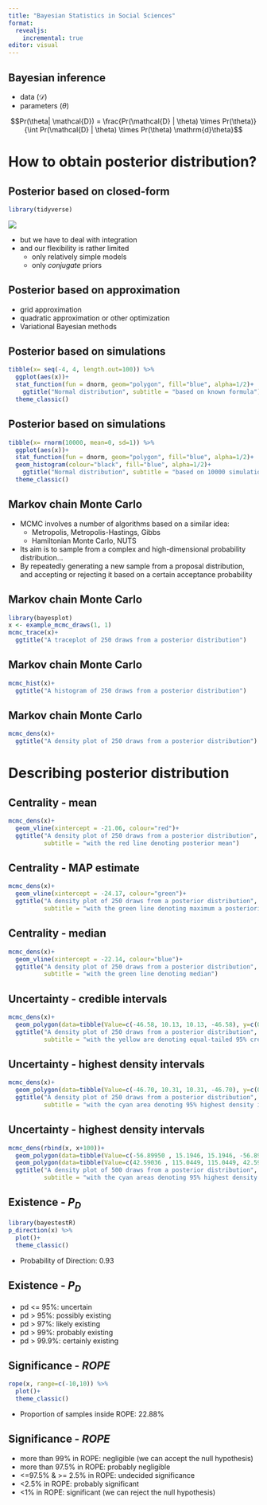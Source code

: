 ```yaml
---
title: "Bayesian Statistics in Social Sciences"
format:
  revealjs:
    incremental: true
editor: visual
---
```


## Bayesian inference

-   data ($\mathcal{D}$)
-   parameters ($\theta$)

::: {.absolute top="40%" left="15%"}
$$Pr(\theta| \mathcal{D}) = \frac{Pr(\mathcal{D} | \theta) \times Pr(\theta)}{\int Pr(\mathcal{D} | \theta) \times Pr(\theta) \mathrm{d}\theta}$$
:::

# How to obtain posterior distribution?

## Posterior based on closed-form 

```r
library(tidyverse)
```

![](figures/integration_example.png)

- but we have to deal with integration
- and our flexibility is rather limited
  - only relatively simple models
  - only *conjugate* priors

## Posterior based on approximation

-  grid approximation
-  quadratic approximation or other optimization
-  Variational Bayesian methods

## Posterior based on simulations

```r
tibble(x= seq(-4, 4, length.out=100)) %>% 
  ggplot(aes(x))+
  stat_function(fun = dnorm, geom="polygon", fill="blue", alpha=1/2)+
    ggtitle("Normal distribution", subtitle = "based on known formula")+
  theme_classic()
```

## Posterior based on simulations

```r
tibble(x= rnorm(10000, mean=0, sd=1)) %>% 
  ggplot(aes(x))+
  stat_function(fun = dnorm, geom="polygon", fill="blue", alpha=1/2)+
  geom_histogram(colour="black", fill="blue", alpha=1/2)+
    ggtitle("Normal distribution", subtitle = "based on 10000 simulations")+
  theme_classic()
```

## Markov chain Monte Carlo

- MCMC involves a number of algorithms based on a similar idea:
  - Metropolis, Metropolis-Hastings, Gibbs
  - Hamiltonian Monte Carlo, NUTS
- Its aim is to sample from a complex and high-dimensional probability distribution...
- By repeatedly generating a new sample from a proposal distribution, and accepting or rejecting it based on a certain acceptance probability


## Markov chain Monte Carlo

```r
library(bayesplot)
x <- example_mcmc_draws(1, 1)
mcmc_trace(x)+
  ggtitle("A traceplot of 250 draws from a posterior distribution")
```

## Markov chain Monte Carlo

```r
mcmc_hist(x)+
  ggtitle("A histogram of 250 draws from a posterior distribution")
```
## Markov chain Monte Carlo

```r
mcmc_dens(x)+
  ggtitle("A density plot of 250 draws from a posterior distribution")
```

# Describing posterior distribution

## Centrality - mean

```r
mcmc_dens(x)+
  geom_vline(xintercept = -21.06, colour="red")+
  ggtitle("A density plot of 250 draws from a posterior distribution",
          subtitle = "with the red line denoting posterior mean")
```

## Centrality - MAP estimate

```r
mcmc_dens(x)+
  geom_vline(xintercept = -24.17, colour="green")+
  ggtitle("A density plot of 250 draws from a posterior distribution",
          subtitle = "with the green line denoting maximum a posteriori probability (MAP) estimate")
```

## Centrality - median

```r
mcmc_dens(x)+
  geom_vline(xintercept = -22.14, colour="blue")+
  ggtitle("A density plot of 250 draws from a posterior distribution",
          subtitle = "with the green line denoting median")
```
## Uncertainty - credible intervals

```r
mcmc_dens(x)+
  geom_polygon(data=tibble(Value=c(-46.58, 10.13, 10.13, -46.58), y=c(0,0,0.029,0.029)), aes(y=y), fill="yellow", alpha=1/3)+
  ggtitle("A density plot of 250 draws from a posterior distribution",
          subtitle = "with the yellow are denoting equal-tailed 95% credible interval [-46.58, 10.13]")
```

## Uncertainty - highest density intervals

```r
mcmc_dens(x)+
  geom_polygon(data=tibble(Value=c(-46.70, 10.31, 10.31, -46.70), y=c(0,0,0.029,0.029)), aes(y=y), fill="cyan", alpha=1/3)+
  ggtitle("A density plot of 250 draws from a posterior distribution",
          subtitle = "with the cyan area denoting 95% highest density interval [-46.70, 10.31]")
```

## Uncertainty - highest density intervals

```r
mcmc_dens(rbind(x, x+100))+
  geom_polygon(data=tibble(Value=c(-56.89950 , 15.1946, 15.1946, -56.89950), y=c(0,0,0.0104,0.0104)), aes(y=y), fill="cyan", alpha=1/3)+
  geom_polygon(data=tibble(Value=c(42.59036 , 115.0449, 115.0449, 42.59036), y=c(0,0,0.0104,0.0104)), aes(y=y), fill="cyan", alpha=1/3)+
  ggtitle("A density plot of 500 draws from a posterior distribution",
          subtitle = "with the cyan areas denoting 95% highest density interval [-56.90, 15.19; 42.59, 115.05]")
```

## Existence - $P_{D}$

```r
library(bayestestR)
p_direction(x) %>% 
  plot()+
  theme_classic()
```
- Probability of Direction: 0.93

## Existence - $P_{D}$


::: nonincremental

-  pd <= 95%: uncertain
-  pd > 95%: possibly existing
-  pd > 97%: likely existing
-  pd > 99%: probably existing
-  pd > 99.9%: certainly existing

:::

## Significance - $ROPE$

```r
rope(x, range=c(-10,10)) %>% 
  plot()+
  theme_classic()
```
- Proportion of samples inside ROPE: 22.88%

## Significance - $ROPE$

::: nonincremental

-  more than 99% in ROPE: negligible (we can accept the null hypothesis)
-  more than 97.5% in ROPE: probably negligible
-  <=97.5% & >= 2.5% in ROPE: undecided significance
-  <2.5% in ROPE: probably significant
-  <1% in ROPE: significant (we can reject the null hypothesis)

:::
